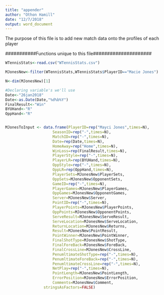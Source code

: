 ```yaml
---
title: "appender"
author: "Othon Hamill"
date: "12/7/2018"
output: word_document
---
```


The purpose of this file is to add new match data onto the profiles of each player

###########Functions unique to this file#####################
```r
WTennisStats<-read.csv("WTennisStats.csv")

MJonesNew<-filter(WTennisStats,WTennisStats$PlayerID=="Macie Jones")

N<-dim(MJonesNew)[1]

#Declaring variable's we'll use
Date<-"26jan2018"
Date<-as.Date(Date,"%d%b%Y")
FinalResult<-"Win"
BYUHand<-"R"
OppHand<-"R"


MJonesToInput <- data.frame(PlayerID=rep("Mayci Jones",times=N),
                     SeasonID=rep("-",times=N),
                     MatchID=rep("-",times=N),
                     Date=rep(Date,times=N),
                     HomeAway=rep("Home",times=N),
                     WinLoss=rep(FinalResult,times=N),
                     PlayerStyle=rep("-",times=N),
                     PlayerLR=rep(BYUHand,times=N),
                     OppStyle=rep("-",times=N),
                     OppLR=rep(OppHand,times=N),
                     PlayerSets=MJonesNew$PlayerSets,
                     OppSets=MJonesNew$OpponentSets,
                     GameID=rep("-",times=N),
                     PlayerGames=MJonesNew$PlayerGames,
                     OppGames=MJonesNew$OpponentGames,
                     Server=MJonesNew$Server,
                     PointID=rep("-",times=N),
                     PlayerPoints=MJonesNew$PlayerPoints,
                     OppPoints=MJonesNew$OpponentPoints,
                     ServeResult=MJonesNew$ServeResult,
                     ServeLocation=MJonesNew$ServeLocation,
                     ReturnLocation=MJonesNew$Returns,
                     Result=MJonesNew$PointResult,
                     PointWinner=MJonesNew$PointWinner,
                     FinalShotType=MJonesNew$ShotType,
                     FinalForeBack=MJonesNew$ForeBack,
                     FinalCrossLine=MJonesNew$CrossLine,
                     PenumltimateShotType=rep("-",times=N),
                     PenumltimateForeBack=rep("-",times=N),
                     PenumltimateCrossLine=rep("-",times=N),
                     NetPlay=rep("-",times=N),
                     PointLength=MJonesNew$PointLength,
                     ErrorPosition=MJonesNew$ErrorPosition,
                     Comments=MJonesNew$Comment,
                 stringsAsFactors=FALSE)
```

